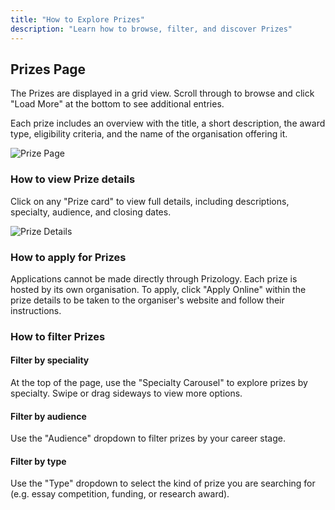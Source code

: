 ```yaml
---
title: "How to Explore Prizes"
description: "Learn how to browse, filter, and discover Prizes"
---
```


## Prizes Page

The Prizes are displayed in a grid view. Scroll through to browse and click "Load More" at the bottom to see additional entries. 

Each prize includes an overview with the title, a short description, the award type, eligibility criteria, and the name of the organisation offering it.

![Prize Page](/images/prize-page.png)

### How to view Prize details

Click on any "Prize card" to view full details, including descriptions, specialty, audience, and closing dates.

![Prize Details](/images/prize-details.png)

### How to apply for Prizes

Applications cannot be made directly through Prizology. Each prize is hosted by its own organisation. To apply, click "Apply Online" within the prize details to be taken to the organiser's website and follow their instructions.

### How to filter Prizes

#### Filter by speciality
At the top of the page, use the "Specialty Carousel" to explore prizes by specialty. Swipe or drag sideways to view more options.

#### Filter by audience
Use the "Audience" dropdown to filter prizes by your career stage.

#### Filter by type
Use the "Type" dropdown to select the kind of prize you are searching for (e.g. essay competition, funding, or research award).